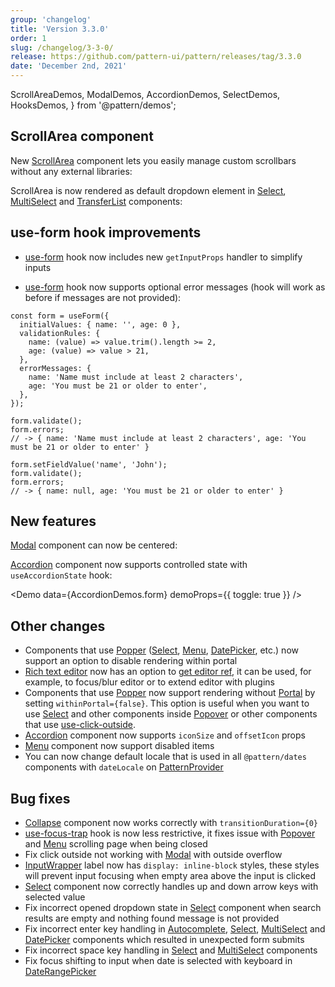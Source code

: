 ```yaml
---
group: 'changelog'
title: 'Version 3.3.0'
order: 1
slug: /changelog/3-3-0/
release: https://github.com/pattern-ui/pattern/releases/tag/3.3.0
date: 'December 2nd, 2021'
---
```


  ScrollAreaDemos,
  ModalDemos,
  AccordionDemos,
  SelectDemos,
  HooksDemos,
} from '@pattern/demos';

## ScrollArea component

New [ScrollArea](https://pattern-ui.design/core/scroll-area/) component lets you easily manage custom scrollbars
without any external libraries:

<ControlDemo data={ScrollAreaDemos.control} />

ScrollArea is now rendered as default dropdown element in [Select](https://pattern-ui.design/core/select/), [MultiSelect](https://pattern-ui.design/core/multi-select/)
and [TransferList](https://pattern-ui.design/core/transfer-list/) components:

<Demo data={SelectDemos.large} />

## use-form hook improvements

- [use-form](https://pattern-ui.design/hooks/use-form/) hook now includes new `getInputProps` handler to simplify inputs

- [use-form](https://pattern-ui.design/hooks/use-form/) hook now supports optional error messages (hook will work as before if messages are not provided):

```tsx
const form = useForm({
  initialValues: { name: '', age: 0 },
  validationRules: {
    name: (value) => value.trim().length >= 2,
    age: (value) => value > 21,
  },
  errorMessages: {
    name: 'Name must include at least 2 characters',
    age: 'You must be 21 or older to enter',
  },
});

form.validate();
form.errors;
// -> { name: 'Name must include at least 2 characters', age: 'You must be 21 or older to enter' }

form.setFieldValue('name', 'John');
form.validate();
form.errors;
// -> { name: null, age: 'You must be 21 or older to enter' }
```

## New features

[Modal](https://pattern-ui.design/core/modal/) component can now be centered:

<Demo data={ModalDemos.centered} />

[Accordion](https://pattern-ui.design/core/accordion/) component now supports controlled state with `useAccordionState` hook:

<Demo data={AccordionDemos.form} demoProps={{ toggle: true }} />

## Other changes

- Components that use [Popper](https://pattern-ui.design/core/popper/) ([Select](https://pattern-ui.design/core/select/), [Menu](https://pattern-ui.design/core/menu/), [DatePicker](https://pattern-ui.design/dates/date-picker/), etc.) now support an option to disable rendering within portal
- [Rich text editor](https://pattern-ui.design/others/rte/) now has an option to [get editor ref](https://pattern-ui.design/others/rte/#get-editor-ref), it can be used, for example, to focus/blur editor or to extend editor with plugins
- Components that use [Popper](https://pattern-ui.design/core/popper/) now support rendering without [Portal](https://pattern-ui.design/core/portal/) by setting `withinPortal={false}`. This option is useful when you want to use [Select](https://pattern-ui.design/core/select/) and other components inside [Popover](https://pattern-ui.design/core/popover/) or other components that use [use-click-outside](https://pattern-ui.design/hooks/use-click-outside/).
- [Accordion](https://pattern-ui.design/core/accordion/) component now supports `iconSize` and `offsetIcon` props
- [Menu](https://pattern-ui.design/core/menu/) component now support disabled items
- You can now change default locale that is used in all `@pattern/dates` components with `dateLocale` on [PatternProvider](https://pattern-ui.design/theming/pattern-provider/)

## Bug fixes

- [Collapse](https://pattern-ui.design/core/collapse/) component now works correctly with `transitionDuration={0}`
- [use-focus-trap](https://pattern-ui.design/hooks/use-focus-trap/) hook is now less restrictive, it fixes issue with [Popover](https://pattern-ui.design/core/popover/) and [Menu](https://pattern-ui.design/core/menu/) scrolling page when being closed
- Fix click outside not working with [Modal](https://pattern-ui.design/core/modal/) with outside overflow
- [InputWrapper](https://pattern-ui.design/core/input-wrapper/) label now has `display: inline-block` styles, these styles will prevent input focusing when empty area above the input is clicked
- [Select](https://pattern-ui.design/core/select/) component now correctly handles up and down arrow keys with selected value
- Fix incorrect opened dropdown state in [Select](https://pattern-ui.design/core/select/) component when search results are empty and nothing found message is not provided
- Fix incorrect enter key handling in [Autocomplete](https://pattern-ui.design/core/autocomplete/), [Select](https://pattern-ui.design/core/select/), [MultiSelect](https://pattern-ui.design/core/multi-select/) and [DatePicker](https://pattern-ui.design/core/date-picker/) components which resulted in unexpected form submits
- Fix incorrect space key handling in [Select](https://pattern-ui.design/core/select/) and [MultiSelect](https://pattern-ui.design/core/multi-select/) components
- Fix focus shifting to input when date is selected with keyboard in [DateRangePicker](https://pattern-ui.design/dates/date-picker/)
